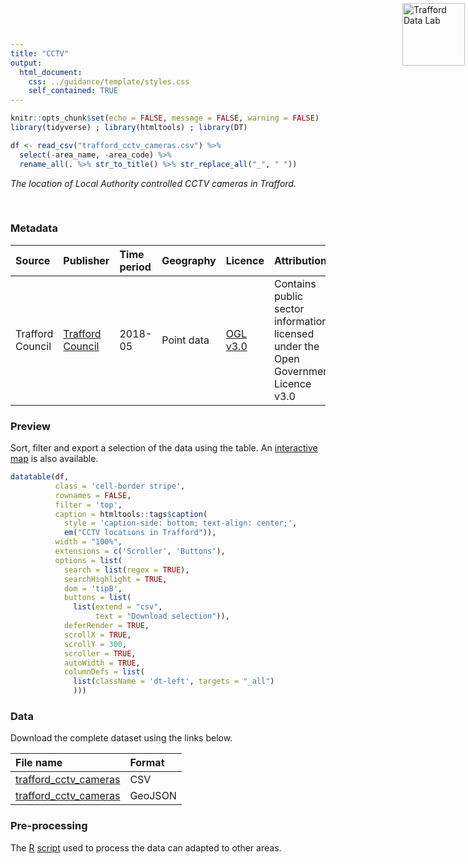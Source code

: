 ```yaml
---
title: "CCTV"
output:
  html_document:
    css: ../guidance/template/styles.css
    self_contained: TRUE
---
```


<a href="https://www.trafforddatalab.io/data"><img src="https://www.trafforddatalab.io/assets/logo/trafforddatalab_logo.svg" alt="Trafford Data Lab" width="100" border="0" style="position:absolute; top:0; right:0; padding:5px;"/></a>

```r
knitr::opts_chunk$set(echo = FALSE, message = FALSE, warning = FALSE)
library(tidyverse) ; library(htmltools) ; library(DT) 

df <- read_csv("trafford_cctv_cameras.csv") %>% 
  select(-area_name, -area_code) %>% 
  rename_all(. %>% str_to_title() %>% str_replace_all("_", " "))
```

*The location of Local Authority controlled CCTV cameras in Trafford.*

<br />

### Metadata

|Source |Publisher |Time period |Geography |Licence |Attribution |Last updated |
|:---|:---|:---|:---|:---|:---|:---|
|Trafford Council |<a href="https://www.trafforddatalab.io/open_data/cctv" target="_blank">Trafford Council</a> |2018-05 |Point data |<a href="http://www.nationalarchives.gov.uk/doc/open-government-licence/version/3/" target="_blank">OGL v3.0</a> |Contains public sector information licensed under the Open Government Licence v3.0 |2019-04-12 |

### Preview
Sort, filter and export a selection of the data using the table. An <a href="https://www.trafforddatalab.io/explore/#dataset=cctv" target="_blank">interactive map</a> is also available.

```r
datatable(df, 
          class = 'cell-border stripe',
          rownames = FALSE, 
          filter = 'top',
          caption = htmltools::tags$caption(
            style = 'caption-side: bottom; text-align: center;',
            em("CCTV locations in Trafford")),
          width = "100%",
          extensions = c('Scroller', 'Buttons'),
          options = list(
            search = list(regex = TRUE),
            searchHighlight = TRUE,
            dom = 'tipB',
            buttons = list(
              list(extend = "csv", 
                   text = "Download selection")),
            deferRender = TRUE,
            scrollX = TRUE,
            scrollY = 300,
            scroller = TRUE,
            autoWidth = TRUE,
            columnDefs = list(
              list(className = 'dt-left', targets = "_all")
              )))
```

### Data
Download the complete dataset using the links below.

|File name |Format |
|:---|:---|
|[trafford_cctv_cameras](trafford_cctv_cameras.csv) |CSV |
|[trafford_cctv_cameras](trafford_cctv_cameras.geojson) |GeoJSON |

### Pre-processing
The <a href="https://cran.r-project.org" target="_blank">R</a> [script](pre-processing.R) used to process the data can adapted to other areas.

<br />
